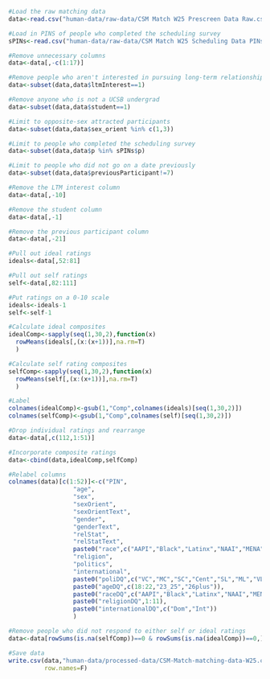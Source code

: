 ```r

#Load the raw matching data
data<-read.csv("human-data/raw-data/CSM Match W25 Prescreen Data Raw.csv")

#Load in PINS of people who completed the scheduling survey
sPINs<-read.csv("human-data/raw-data/CSM Match W25 Scheduling Data PINs.csv")

```



```r

#Remove unnecessary columns
data<-data[,-c(1:17)]

#Remove people who aren't interested in pursuing long-term relationships
data<-subset(data,data$ltmInterest==1)

#Remove anyone who is not a UCSB undergrad
data<-subset(data,data$student==1)

#Limit to opposite-sex attracted participants
data<-subset(data,data$sex_orient %in% c(1,3))

#Limit to people who completed the scheduling survey
data<-subset(data,data$p %in% sPINs$p)

#Limit to people who did not go on a date previously
data<-subset(data,data$previousParticipant!=7)

#Remove the LTM interest column
data<-data[,-10]

#Remove the student column
data<-data[,-1]

#Remove the previous participant column
data<-data[,-21]

```



```r

#Pull out ideal ratings
ideals<-data[,52:81]

#Pull out self ratings
self<-data[,82:111]

#Put ratings on a 0-10 scale
ideals<-ideals-1
self<-self-1

#Calculate ideal composites
idealComp<-sapply(seq(1,30,2),function(x)
  rowMeans(ideals[,(x:(x+1))],na.rm=T)
  )

#Calculate self rating composites
selfComp<-sapply(seq(1,30,2),function(x)
  rowMeans(self[,(x:(x+1))],na.rm=T)
  )

#Label
colnames(idealComp)<-gsub(1,"Comp",colnames(ideals)[seq(1,30,2)])
colnames(selfComp)<-gsub(1,"Comp",colnames(self)[seq(1,30,2)])

```



```r

#Drop individual ratings and rearrange
data<-data[,c(112,1:51)]

#Incorporate composite ratings
data<-cbind(data,idealComp,selfComp)

```



```r

#Relabel columns
colnames(data)[c(1:52)]<-c("PIN",
                  "age",
                  "sex",
                  "sexOrient",
                  "sexOrientText",
                  "gender",
                  "genderText",
                  "relStat",
                  "relStatText",
                  paste0("race",c("AAPI","Black","Latinx","NAAI","MENA","White","NA")),
                  "religion",
                  "politics",
                  "international",
                  paste0("poliDQ",c("VC","MC","SC","Cent","SL","ML","VL")),
                  paste0("ageDQ",c(18:22,"23_25","26plus")),
                  paste0("raceDQ",c("AAPI","Black","Latinx","NAAI","MENA","White")),
                  paste0("religionDQ",1:11),
                  paste0("internationalDQ",c("Dom","Int"))
                  )

```



```r

#Remove people who did not respond to either self or ideal ratings
data<-data[rowSums(is.na(selfComp))==0 & rowSums(is.na(idealComp))==0,]

#Save data
write.csv(data,"human-data/processed-data/CSM-Match-matching-data-W25.csv",
          row.names=F)

```

